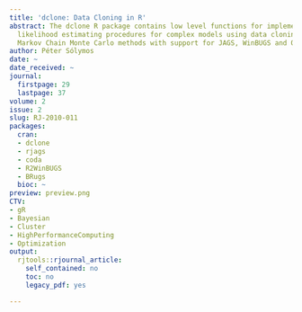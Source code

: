 ```yaml
---
title: 'dclone: Data Cloning in R'
abstract: The dclone R package contains low level functions for implementing maximum
  likelihood estimating procedures for complex models using data cloning and Bayesian
  Markov Chain Monte Carlo methods with support for JAGS, WinBUGS and OpenBUGS.
author: Péter Sólymos
date: ~
date_received: ~
journal:
  firstpage: 29
  lastpage: 37
volume: 2
issue: 2
slug: RJ-2010-011
packages:
  cran:
  - dclone
  - rjags
  - coda
  - R2WinBUGS
  - BRugs
  bioc: ~
preview: preview.png
CTV:
- gR
- Bayesian
- Cluster
- HighPerformanceComputing
- Optimization
output:
  rjtools::rjournal_article:
    self_contained: no
    toc: no
    legacy_pdf: yes

---
```

